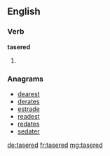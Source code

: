 ==English==

===Verb===
'''tasered'''

# {{en-past of|taser}}

===Anagrams===
* [[dearest#English|dearest]]
* [[derates#English|derates]]
* [[estrade#English|estrade]]
* [[readest#English|readest]]
* [[redates#English|redates]]
* [[sedater#English|sedater]]

[[de:tasered]]
[[fr:tasered]]
[[mg:tasered]]